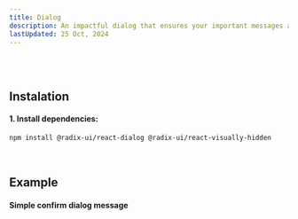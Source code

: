 ```yaml
---
title: Dialog
description: An impactful dialog that ensures your important messages and actions get the attention they deserve! 💬✨
lastUpdated: 25 Oct, 2024
---
```


<ComponentShowcase name="dialog-style-default" />
<br />
<br />

## Instalation

#### 1. Install dependencies:

```sh
npm install @radix-ui/react-dialog @radix-ui/react-visually-hidden
```

<br />

## Example

#### Simple confirm dialog message

<ComponentShowcase name="dialog-style-default" />
